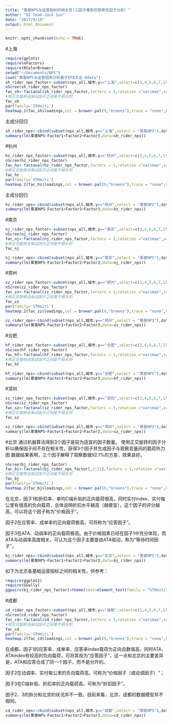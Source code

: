 ```yaml
---
title: "乘客NPS与运营指标的相关性(三因子模型的探索性因子分析）"
author: "OI Team-Jack Sun"
date: "2017/9/19"
output: html_document
---
```


```r
knitr::opts_chunk$set(echo = TRUE)
```

#上海

```r
require(gplots)
require(nFactors)
require(RColorBrewer)
setwd("~/Documents/NPS")
load("乘客NPS与运营因素分析基于EFA方法.Rdata")
sh_rider_nps_factor<-subset(nps_all,城市.y=="上海",select=c(3,4,5,6,7,17,32,33,37,38))
nScree(sh_rider_nps_factor)
fac_sh<-factanal(sh_rider_nps_factor,factors = 3,rotation ="varimax",scores = "Bartlett") 
#用正交旋转法保证因子之间是不相关的
fac_sh
par(family='STHeiti')
heatmap.2(fac_sh$loadings,col = brewer.pal(9,"Greens"),trace = "none",key = FALSE,dend = "none",Colv = FALSE,cexCol = 0.7,cexRow = 0.7, family = "STHeiti")

```

主成分回归
```r
sh_rider_nps<-cbind(subset(nps_all,城市.y=="上海",select = "乘客NPS"),data.frame(fac_sh$scores))
summary(lm(乘客NPS~Factor1+Factor2+Factor3,data=sh_rider_nps))
```

#杭州

```r
hz_rider_nps_factor<-subset(nps_all,城市.y=="杭州",select=c(3,4,5,6,7,17,32,33,37,38))
nScree(hz_rider_nps_factor)
fac_hz<-factanal(hz_rider_nps_factor,factors = 3,rotation ="varimax",scores = "Bartlett") 
#用正交旋转法保证因子之间是不相关的
fac_hz
par(family='STHeiti')
heatmap.2(fac_hz$loadings,col = brewer.pal(9,"Greens"),trace = "none",key = FALSE,dend = "none",Colv = FALSE,cexCol = 0.7,cexRow = 0.7, family = "STHeiti")
```

主成分回归
```r
hz_rider_nps<-cbind(subset(nps_all,城市.y=="杭州",select = "乘客NPS"),data.frame(fac_hz$scores))
summary(lm(乘客NPS~Factor1+Factor2+Factor3,data=hz_rider_nps))
```

#南京
```r
nj_rider_nps_factor<-subset(nps_all,城市.y=="南京",select=c(3,4,5,6,7,17,32,33,37,38))
nScree(nj_rider_nps_factor)
fac_nj<-factanal(nj_rider_nps_factor,factors = 3,rotation ="varimax",scores = "Bartlett") 
#用正交旋转法保证因子之间是不相关的
fac_nj
```

```r
nj_rider_nps<-cbind(subset(nps_all,城市.y=="南京",select = "乘客NPS"),data.frame(fac_nj$scores))
summary(lm(乘客NPS~Factor1+Factor2+Factor3,data=nj_rider_nps))
```

#郑州
```r
zz_rider_nps_factor<-subset(nps_all,城市.y=="郑州",select=c(3,4,5,6,7,17,32,33,37,38))
nScree(zz_rider_nps_factor)
fac_zz<-factanal(zz_rider_nps_factor,factors = 3,rotation ="varimax",scores = "Bartlett") 
#用正交旋转法保证因子之间是不相关的
fac_zz
par(family='STHeiti')
heatmap.2(fac_zz$loadings,col = brewer.pal(9,"Greens"),trace = "none",key = FALSE,dend = "none",Colv = FALSE,cexCol = 0.7,cexRow = 0.7, family = "STHeiti")
```

```r
zz_rider_nps<-cbind(subset(nps_all,城市.y=="郑州",select = "乘客NPS"),data.frame(fac_zz$scores))
summary(lm(乘客NPS~Factor1+Factor2+Factor3,data=zz_rider_nps))
```


#合肥
```r
hf_rider_nps_factor<-subset(nps_all,城市.y=="合肥",select=c(3,4,5,6,7,17,32,33,37,38))
nScree(hf_rider_nps_factor)
fac_hf<-factanal(hf_rider_nps_factor,factors = 3,rotation ="varimax",scores = "Bartlett") 
#用正交旋转法保证因子之间是不相关的
fac_hf
```

```r
hf_rider_nps<-cbind(subset(nps_all,城市.y=="合肥",select = "乘客NPS"),data.frame(fac_hf$scores))
summary(lm(乘客NPS~Factor1+Factor2+Factor3,data=hf_rider_nps))
```


#深圳
```r
sz_rider_nps_factor<-subset(nps_all,城市.y=="深圳",select=c(3,4,5,6,7,17,32,33,37,38))
nScree(sz_rider_nps_factor)
fac_sz<-factanal(sz_rider_nps_factor,factors = 3,rotation ="varimax",scores = "Bartlett") 
#用正交旋转法保证因子之间是不相关的
fac_sz
```

```r
sz_rider_nps<-cbind(subset(nps_all,城市.y=="深圳",select = "乘客NPS"),data.frame(fac_sz$scores))
summary(lm(乘客NPS~Factor1+Factor2+Factor3,data=sz_rider_nps))
```

#北京
通过机器算法得到3个因子是较为适宜的因子数量。
使用正交旋转的因子分析以确保因子间不存在相关性，获得3个因子并生成因子与观察变量间的载荷热力图
数据结果表明，三个因子解释了观察数据92.1%的方差，效果良好。
```r
nScree(bj_rider_nps_factor)
fac_bj<-factanal(bj_rider_nps_factor[,2:11],factors = 3,rotation ="varimax",scores = "Bartlett") 
#用正交旋转法保证因子之间是不相关的
fac_bj
par(family='STHeiti')
heatmap.2(fac_bj$loadings,col = brewer.pal(9,"Greens"),trace = "none",key = FALSE,dend = "none",Colv = FALSE,cexCol = 0.7,cexRow = 0.7, family = "STHeiti")
```

在北京，因子1和折扣率、单均C端补贴的正向载荷很高，同时实付index、实付每公里有很高的负向载荷，总体说明折扣水平越高（越便宜），这个因子的评分越高，可以将这个因子称为“价格因子”。

因子2在应答率、成单率的正向载荷极高，可将称为“应答因子”。

因子3在ATA、动调率的正向载荷极高。由于价格因素已经在因子1中充分体现，而ATA与动调率高度相关，可认为这个因子主要是由ATA驱动，称为“等待时间因子”。

```r
bj_rider_nps<-cbind(subset(nps_all,城市.y=="北京",select = "乘客NPS"),data.frame(fac_bj$scores))
summary(lm(乘客NPS~Factor1+Factor2+Factor3,data=bj_rider_nps))
```

如下为北京各基础运营指标之间的相关性，供参考：
```r
require(ggplot2)
require(GGally)
ggpairs(bj_rider_nps_factor)+theme(text=element_text(family = "STHeiti",size=10))
```


#成都
```r
cd_rider_nps_factor<-subset(nps_all,城市.y=="成都",select=c(3,4,5,6,7,17,32,33,37,38))
nScree(cd_rider_nps_factor)
fac_cd<-factanal(cd_rider_nps_factor,factors = 3,rotation ="varimax",scores = "Bartlett") 
#用正交旋转法保证因子之间是不相关的
fac_cd
par(family='STHeiti')
heatmap.2(fac_cd$loadings,col = brewer.pal(9,"Greens"),trace = "none",key = FALSE,dend = "none",Colv = FALSE,cexCol = 0.7,cexRow = 0.7, family = "STHeiti")
```

在成都，因子1的应答率、成单率、应答率index载荷为正向且数值高，同时ATA、ATAindex有较高的负向载荷，可将其视为“应答因子”，这一点和北京的主要差异是，ATA和应答合成了同一个因子，而不是分开的。

因子2在动调率、实付每公里的负向载荷高，可称为“价格因子（或动调因子）"；

因子3在C端补贴、折扣率的正向载荷高，可称为“折扣因子”。

因子2、3的拆分和北京的状况并不一致。目前来看，北京、成都的数据模型并不相同。

```r
cd_rider_nps<-cbind(subset(nps_all,城市.y=="成都",select = "乘客NPS"),data.frame(fac_cd$scores))
summary(lm(乘客NPS~Factor1+Factor2+Factor3,data=cd_rider_nps))
```


